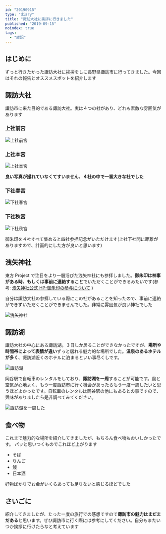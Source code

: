 ```yaml
---
id: "20190915"
type: "diary"
title: "諏訪大社に挨拶に行きました"
published: "2019-09-15"
noindex: true
tags:
  - "雑記"
---
```


## はじめに

ずっと行きたかった諏訪大社に挨拶をしに長野県諏訪市に行ってきました。今回はそれの報告とオススメスポットを紹介します

## 諏訪大社

諏訪市に来た目的である諏訪大社。実は４つの社があり、どれも素敵な雰囲気があります

### 上社前宮

![上社前宮](/img/writings/20190915/20190915125809.jpg)

### 上社本宮

![上社本宮](/img/writings/20190915/20190915124243.jpg)

**良い写真が撮れていなくてすいません、４社の中で一番大きな社でした**

### 下社春宮

![下社春宮](/img/writings/20190915/20190915124720.jpg)

### 下社秋宮

![下社秋宮](/img/writings/20190915/20190915124613.jpg)

御朱印を４社すべて集めると四社参拝記念がいただけます(上社下社間に距離がありますので、計画的にした方が良いと思います)

## 洩矢神社

東方 Project で注目をより一層浴びた洩矢神社にも参拝しました。**御朱印は神事がある時、もしくは事前に連絡すること**でいただくことができるみたいです(参考: [洩矢神社公式 HP-御朱印の参与について](https://moriyajinja.amebaownd.com/pages/738285/page_201611220644) )

自分は諏訪大社の参拝している際にこの社があることを知ったので、事前に連絡ができずいただくことができませんでした。非常に雰囲気が良い神社でした

![洩矢神社](/img/writings/20190915/20190915125924.jpg)

## 諏訪湖

諏訪大社の中心にある諏訪湖。３日しか居ることができなかったですが、**場所や時間帯によって表情が違い**ずっと居れる魅力的な場所でした。**温泉のあるホテルが多く**、諏訪湖近くのホテルに泊まるといい事尽くしです。

![諏訪湖](/img/writings/20190915/20190915130108.jpg)

岡谷駅で自転車のレンタルをしており、**諏訪湖を一周**することが可能です。風と空気が心地よく、もう一度諏訪市に行く機会があったらもう一度一周したいと思うほどよかったです。自転車のレンタルは岡谷駅の他にもあるとの事ですので、興味がありましたら是非調べてみてください。

![諏訪湖を一周した](/img/writings/20190915/20190915130207.png)

## 食べ物

これまで魅力的な場所を紹介してきましたが、もちろん食べ物もおいしかったです。
パッと思いつくものでこれほど上がります

- そば
- りんご
- 鰻
- 日本酒

好物ばかりでお金がいくらあっても足りないと感じるほどでした

## さいごに

紹介してきましたが、たった一度の旅行での感想ですので**諏訪市の魅力はまだまだある**と思います。ぜひ諏訪市に行く際には参考にしてください。自分もまたいつか挨拶に行けたらなと考えています
